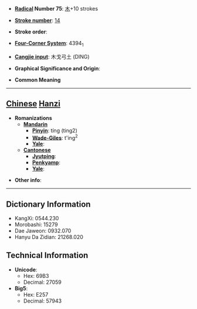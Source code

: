 * '''[[Wiktionary:Chinese radical index| Radical]] Number 75''': [[Wiktionary:Chinese radical index 木|木]]+10 strokes

* '''[[Wiktionary:Chinese total strokes index|Stroke number]]''': [[Wiktionary:Chinese total strokes index 14|14]]

* '''Stroke order''': 

* '''[[Wiktionary:Chinese four corner index|Four-Corner System]]''': 4394<sub>1</sub>

* '''[[Wiktionary:Chinese Cangjie index|Cangjie input]]''': 木戈弓土 (DING)

* '''Graphical Significance and Origin''': 

* '''Common Meaning'''

----

== [[Chinese]] [[Hanzi]] ==

* '''Romanizations'''
** '''[[Mandarin]]'''
*** '''[[Pinyin]]''': tíng (ting2)
*** '''[[Wade-Giles]]''': t'ing<sup>2</sup>
*** '''[[Yale]]''': 
** '''[[Cantonese]]'''
*** '''[[Jyutping]]''':
*** '''[[Penkyamp]]''': 
*** '''[[Yale]]''': 

* '''Other info''': 

----

== Dictionary Information ==

* KangXi: 0544.230
* Morobashi: 15279
* Dae Jaweon: 0932.070
* Hanyu Da Zidian: 21268.020

== Technical Information ==

* '''Unicode''':
** Hex: 69B3
** Decimal: 27059
* '''Big5''':
** Hex: E257
** Decimal: 57943